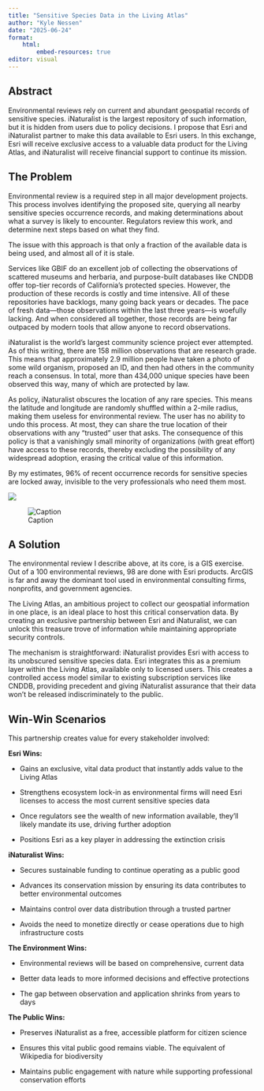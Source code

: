 ```yaml
---
title: "Sensitive Species Data in the Living Atlas"
author: "Kyle Nessen"
date: "2025-06-24"
format: 
    html:
        embed-resources: true
editor: visual
---
```


## Abstract

Environmental reviews rely on current and abundant geospatial records of sensitive species. iNaturalist is the largest repository of such information, but it is hidden from users due to policy decisions. I propose that Esri and iNaturalist partner to make this data available to Esri users. In this exchange, Esri will receive exclusive access to a valuable data product for the Living Atlas, and iNaturalist will receive financial support to continue its mission.

## The Problem

Environmental review is a required step in all major development projects. This process involves identifying the proposed site, querying all nearby sensitive species occurrence records, and making determinations about what a survey is likely to encounter. Regulators review this work, and determine next steps based on what they find.

The issue with this approach is that only a fraction of the available data is being used, and almost all of it is stale.

Services like GBIF do an excellent job of collecting the observations of scattered museums and herbaria, and purpose-built databases like CNDDB offer top-tier records of California's protected species. However, the production of these records is costly and time intensive. All of these repositories have backlogs, many going back years or decades. The pace of fresh data—those observations within the last three years—is woefully lacking. And when considered all together, those records are being far outpaced by modern tools that allow anyone to record observations.

iNaturalist is the world's largest community science project ever attempted. As of this writing, there are 158 million observations that are research grade. This means that approximately 2.9 million people have taken a photo of some wild organism, proposed an ID, and then had others in the community reach a consensus. In total, more than 434,000 unique species have been observed this way, many of which are protected by law.

As policy, iNaturalist obscures the location of any rare species. This means the latitude and longitude are randomly shuffled within a 2-mile radius, making them useless for environmental review. The user has no ability to undo this process. At most, they can share the true location of their observations with any "trusted" user that asks. The consequence of this policy is that a vanishingly small minority of organizations (with great effort) have access to these records, thereby excluding the possibility of any widespread adoption, erasing the critical value of this information.

By my estimates, 96% of recent occurrence records for sensitive species are locked away, invisible to the very professionals who need them most.

![](figures/timeseries_cumulative_growth.png)

![Caption](figures/recent_comparison_bar_chart.png)

## A Solution

The environmental review I describe above, at its core, is a GIS exercise. Out of a 100 environmental reviews, 98 are done with Esri products. ArcGIS is far and away the dominant tool used in environmental consulting firms, nonprofits, and government agencies.

The Living Atlas, an ambitious project to collect our geospatial information in one place, is an ideal place to host this critical conservation data. By creating an exclusive partnership between Esri and iNaturalist, we can unlock this treasure trove of information while maintaining appropriate security controls.

The mechanism is straightforward: iNaturalist provides Esri with access to its unobscured sensitive species data. Esri integrates this as a premium layer within the Living Atlas, available only to licensed users. This creates a controlled access model similar to existing subscription services like CNDDB, providing precedent and giving iNaturalist assurance that their data won't be released indiscriminately to the public.

## Win-Win Scenarios

This partnership creates value for every stakeholder involved:

**Esri Wins:**

-   Gains an exclusive, vital data product that instantly adds value to the Living Atlas

-   Strengthens ecosystem lock-in as environmental firms will need Esri licenses to access the most current sensitive species data

-   Once regulators see the wealth of new information available, they'll likely mandate its use, driving further adoption

-   Positions Esri as a key player in addressing the extinction crisis

**iNaturalist Wins:**

-   Secures sustainable funding to continue operating as a public good

-   Advances its conservation mission by ensuring its data contributes to better environmental outcomes

-   Maintains control over data distribution through a trusted partner

-   Avoids the need to monetize directly or cease operations due to high infrastructure costs

**The Environment Wins:**

-   Environmental reviews will be based on comprehensive, current data

-   Better data leads to more informed decisions and effective protections

-   The gap between observation and application shrinks from years to days

**The Public Wins:**

-   Preserves iNaturalist as a free, accessible platform for citizen science

-   Ensures this vital public good remains viable. The equivalent of Wikipedia for biodiversity

-   Maintains public engagement with nature while supporting professional conservation efforts